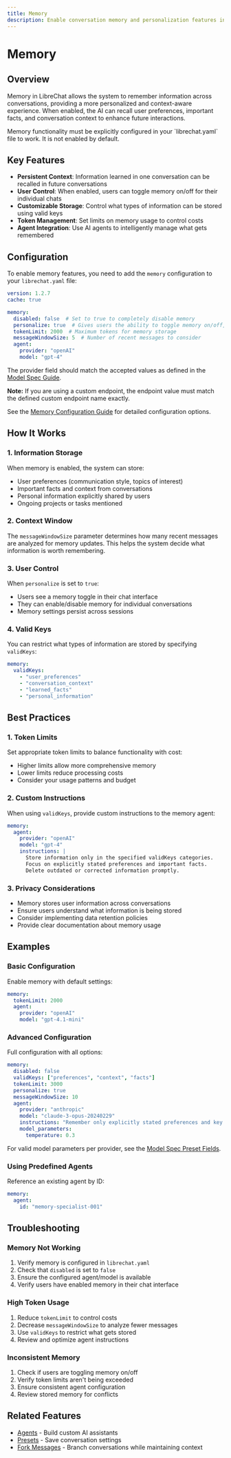 ```yaml
---
title: Memory
description: Enable conversation memory and personalization features in LibreChat
---
```


# Memory

## Overview

Memory in LibreChat allows the system to remember information across conversations, providing a more personalized and context-aware experience. When enabled, the AI can recall user preferences, important facts, and conversation context to enhance future interactions.

<Callout type="important" title="⚠️ Configuration Required">
Memory functionality must be explicitly configured in your `librechat.yaml` file to work. It is not enabled by default.
</Callout>

## Key Features

- **Persistent Context**: Information learned in one conversation can be recalled in future conversations
- **User Control**: When enabled, users can toggle memory on/off for their individual chats
- **Customizable Storage**: Control what types of information can be stored using valid keys
- **Token Management**: Set limits on memory usage to control costs
- **Agent Integration**: Use AI agents to intelligently manage what gets remembered

## Configuration

To enable memory features, you need to add the `memory` configuration to your `librechat.yaml` file:

```yaml filename="librechat.yaml"
version: 1.2.7
cache: true

memory:
  disabled: false  # Set to true to completely disable memory
  personalize: true  # Gives users the ability to toggle memory on/off, true by default
  tokenLimit: 2000  # Maximum tokens for memory storage
  messageWindowSize: 5  # Number of recent messages to consider
  agent:
    provider: "openAI"
    model: "gpt-4"
```

The provider field should match the accepted values as defined in the [Model Spec Guide](/docs/configuration/librechat_yaml/object_structure/model_specs#endpoint).

**Note:** If you are using a custom endpoint, the endpoint value must match the defined custom endpoint name exactly.

See the [Memory Configuration Guide](/docs/configuration/librechat_yaml/object_structure/memory) for detailed configuration options.

## How It Works

### 1. Information Storage
When memory is enabled, the system can store:
- User preferences (communication style, topics of interest)
- Important facts and context from conversations
- Personal information explicitly shared by users
- Ongoing projects or tasks mentioned

### 2. Context Window
The `messageWindowSize` parameter determines how many recent messages are analyzed for memory updates. This helps the system decide what information is worth remembering.

### 3. User Control
When `personalize` is set to `true`:
- Users see a memory toggle in their chat interface
- They can enable/disable memory for individual conversations
- Memory settings persist across sessions

### 4. Valid Keys
You can restrict what types of information are stored by specifying `validKeys`:

```yaml filename="memory / validKeys"
memory:
  validKeys:
    - "user_preferences"
    - "conversation_context"
    - "learned_facts"
    - "personal_information"
```

## Best Practices

### 1. Token Limits
Set appropriate token limits to balance functionality with cost:
- Higher limits allow more comprehensive memory
- Lower limits reduce processing costs
- Consider your usage patterns and budget

### 2. Custom Instructions
When using `validKeys`, provide custom instructions to the memory agent:

```yaml filename="memory / agent with instructions"
memory:
  agent:
    provider: "openAI"
    model: "gpt-4"
    instructions: |
      Store information only in the specified validKeys categories.
      Focus on explicitly stated preferences and important facts.
      Delete outdated or corrected information promptly.
```

### 3. Privacy Considerations
- Memory stores user information across conversations
- Ensure users understand what information is being stored
- Consider implementing data retention policies
- Provide clear documentation about memory usage

## Examples

### Basic Configuration
Enable memory with default settings:

```yaml filename="Basic memory config"
memory:
  tokenLimit: 2000
  agent:
    provider: "openAI"
    model: "gpt-4.1-mini"
```

### Advanced Configuration
Full configuration with all options:

```yaml filename="Advanced memory config"
memory:
  disabled: false
  validKeys: ["preferences", "context", "facts"]
  tokenLimit: 3000
  personalize: true
  messageWindowSize: 10
  agent:
    provider: "anthropic"
    model: "claude-3-opus-20240229"
    instructions: "Remember only explicitly stated preferences and key facts."
    model_parameters:
      temperature: 0.3
```

For valid model parameters per provider, see the [Model Spec Preset Fields](/docs/configuration/librechat_yaml/object_structure/model_specs#preset-fields).

### Using Predefined Agents
Reference an existing agent by ID:

```yaml filename="Memory with agent ID"
memory:
  agent:
    id: "memory-specialist-001"
```

## Troubleshooting

### Memory Not Working
1. Verify memory is configured in `librechat.yaml`
2. Check that `disabled` is set to `false`
3. Ensure the configured agent/model is available
4. Verify users have enabled memory in their chat interface

### High Token Usage
1. Reduce `tokenLimit` to control costs
2. Decrease `messageWindowSize` to analyze fewer messages
3. Use `validKeys` to restrict what gets stored
4. Review and optimize agent instructions

### Inconsistent Memory
1. Check if users are toggling memory on/off
2. Verify token limits aren't being exceeded
3. Ensure consistent agent configuration
4. Review stored memory for conflicts

## Related Features

- [Agents](/docs/features/agents) - Build custom AI assistants
- [Presets](/docs/user_guides/presets) - Save conversation settings
- [Fork Messages](/docs/features/fork) - Branch conversations while maintaining context 